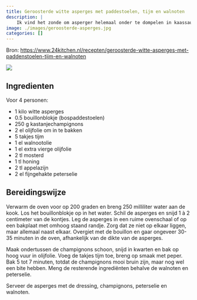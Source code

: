 ```yaml
---
title: Geroosterde witte asperges met paddestoelen, tijm en walnoten
description: |
    Ik vind het zonde om asperger helemaal onder te dompelen in kaassaus met ham. Dit is veel beter.
image: ./images/geroosterde-asperges.jpg
categories: []
---
```


:::{.grid}
:::{.g-col-8}
Bron: [https://www.24kitchen.nl/recepten/geroosterde-witte-asperges-met-paddenstoelen-tijm-en-walnoten](https://www.24kitchen.nl/recepten/geroosterde-witte-asperges-met-paddenstoelen-tijm-en-walnoten)
:::
:::{.g-col-4}
![](./images/geroosterde-asperges.jpg)
:::
:::

## Ingredienten
Voor 4 personen:

- 1 kilo witte asperges
- 0.5 bouillonblokje (bospaddestoelen)
- 250 g kastanjechampignons
- 2 el olijfolie om in te bakken
- 5 takjes tijm
- 1 el walnootolie
- 1 el extra vierge olijfolie
- 2 tl mosterd
- 1 tl honing
- 2 tl appelazijn
- 2 el fijngehakte peterselie

## Bereidingswijze
Verwarm de oven voor op 200 graden en breng 250 milliliter water aan de kook. Los het bouillonblokje op in het water. Schil de asperges en snijd 1 à 2 centimeter van de kontjes. Leg de asperges in een ruime ovenschaal of op een bakplaat met omhoog staand randje. Zorg dat ze niet op elkaar liggen, maar allemaal naast elkaar. Overgiet met de bouillon en gaar ongeveer 30-35 minuten in de oven, afhankelijk van de dikte van de asperges.

Maak ondertussen de champignons schoon, snijd in kwarten en bak op hoog vuur in olijfolie. Voeg de takjes tijm toe, breng op smaak met peper. Bak 5 tot 7 minuten, totdat de champignons mooi bruin zijn, maar nog wel een bite hebben. Meng de resterende ingrediënten behalve de walnoten en peterselie.

Serveer de asperges met de dressing, champignons, peterselie en walnoten.